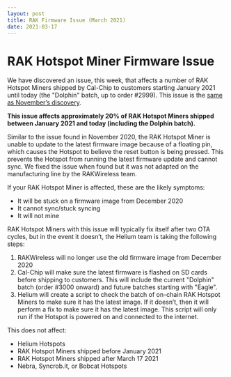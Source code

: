 ```yaml
---
layout: post
title: RAK Firmware Issue (March 2021)
date: 2021-03-17
---
```


# RAK Hotspot Miner Firmware Issue

We have discovered an issue, this week, that affects a number of RAK Hotspot Miners shipped by
Cal-Chip to customers starting January 2021 until today (the "Dolphin" batch, up to order #2999).
This issue is the
[same as November’s discovery](https://engineering.helium.comhttps://docs.helium.com/blog/2020/11/06/blockchain-release-rak-miner-updates.html).

<!--truncate-->

**This issue affects approximately 20% of RAK Hotspot Miners shipped between January 2021 and today
(including the Dolphin batch).**

Similar to the issue found in November 2020, the RAK Hotspot Miner is unable to update to the latest
firmware image because of a floating pin, which causes the Hotspot to believe the reset button is
being pressed. This prevents the Hotspot from running the latest firmware update and cannot sync. We
fixed the issue when found but it was not adapted on the manufacturing line by the RAKWireless team.

If your RAK Hotspot Miner is affected, these are the likely symptoms:

- It will be stuck on a firmware image from December 2020
- It cannot sync/stuck syncing
- It will not mine

RAK Hotspot Miners with this issue will typically fix itself after two OTA cycles, but in the event
it doesn’t, the Helium team is taking the following steps:

1. RAKWireless will no longer use the old firmware image from December 2020
2. Cal-Chip will make sure the latest firmware is flashed on SD cards before shipping to customers.
   This will include the current "Dolphin" batch (order #3000 onward) and future batches starting
   with "Eagle".
3. Helium will create a script to check the batch of on-chain RAK Hotspot Miners to make sure it has
   the latest image. If it doesn’t, then it will perform a fix to make sure it has the latest image.
   This script will only run if the Hotspot is powered on and connected to the internet.

This does not affect:

- Helium Hotspots
- RAK Hotspot Miners shipped before January 2021
- RAK Hotspot Miners shipped after March 17 2021
- Nebra, Syncrob.it, or Bobcat Hotspots
